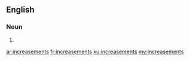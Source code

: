 ==English==

===Noun===
{{head|en|noun plural form}}

# {{plural of|increasement|lang=en}}

[[ar:increasements]]
[[fr:increasements]]
[[ku:increasements]]
[[my:increasements]]
